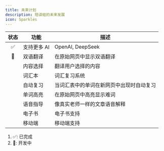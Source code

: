 ```yaml
---
title: 未来计划
description: 陪读蛙的未来发展
icon: Sparkles
---
```


| 状态 | 功能        | 描述                                     |
| :--: | ----------- | ---------------------------------------- |
|  ✅  | 支持更多 AI | OpenAI, DeepSeek                         |
|  🚧  | 双语翻译    | 在原始网页中显示双语翻译                 |
|      | 内容选择    | 翻译用户选择的内容                       |
|      | 词汇本      | 词汇复习系统                             |
|      | 自动复习    | 当词汇表中的单词在新网页中出现时自动复习 |
|      | 单词高亮    | 在原始网页中高亮显示难词                 |
|      | 语音指导    | 像真实老师一样的文章语音解释             |
|      | 电子书      | 电子书支持                               |
|      | 移动端      | 移动端支持                               |

1. ✅: 已完成
2. 🚧: 开发中
